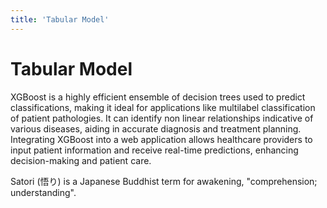 ```yaml
---
title: 'Tabular Model'
---
```


# Tabular Model

XGBoost is a highly efficient ensemble of decision trees used to predict classifications, making it ideal for applications like multilabel classification of patient pathologies. It can identify non linear relationships indicative of various diseases, aiding in accurate diagnosis and treatment planning. Integrating XGBoost into a web application allows healthcare providers to input patient information and receive real-time predictions, enhancing decision-making and patient care.

Satori (悟り) is a Japanese Buddhist term for awakening, "comprehension; understanding".
